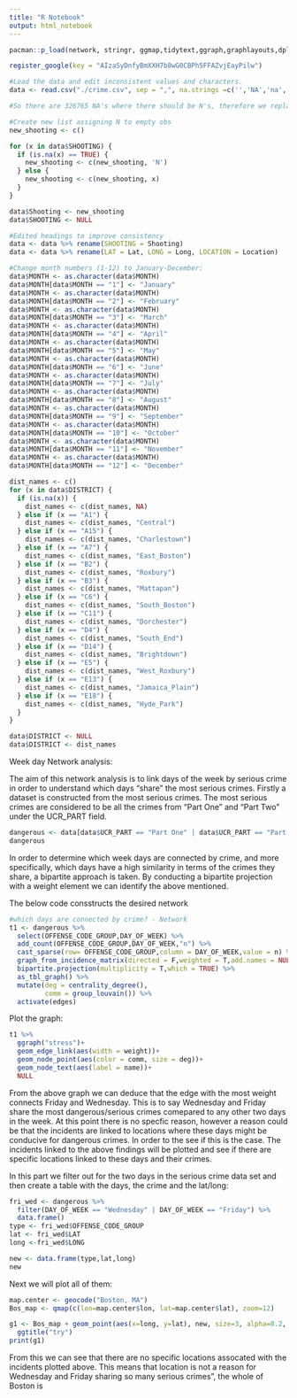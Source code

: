 ```yaml
---
title: "R Notebook"
output: html_notebook
---
```


```r
pacman::p_load(network, stringr, ggmap,tidytext,ggraph,graphlayouts,dplyr,tidyr,ggplot2,rlist,igraph,tidygraph,tidytext,ggmap,stringr,ggsci,ggthemes,forcats)

register_google(key = "AIzaSyDnfyBmXXH7b8wG0CBPh5FFAZvjEayPilw")
```

```r
#Load the data and edit inconsistent values and characters. 
data <- read.csv("./crime.csv", sep = ",", na.strings =c('','NA','na','N/A','n/a','NaN','nan'), strip.white = TRUE, stringsAsFactors = FALSE)
```

```r
#So there are 326765 NA's where there should be N's, therefore we replace these NA's with N

#Create new list assigning N to empty obs
new_shooting <- c()

for (x in data$SHOOTING) {
  if (is.na(x) == TRUE) {
    new_shooting <- c(new_shooting, 'N')
  } else {
    new_shooting <- c(new_shooting, x)
  }
}

data$Shooting <- new_shooting
data$SHOOTING <- NULL
```

```r

#Edited headings to improve consistency
data <- data %>% rename(SHOOTING = Shooting)
data <- data %>% rename(LAT = Lat, LONG = Long, LOCATION = Location)

```

```r

#Change month numbers (1-12) to January-December:
data$MONTH <- as.character(data$MONTH)
data$MONTH[data$MONTH == "1"] <- "January"
data$MONTH <- as.character(data$MONTH)
data$MONTH[data$MONTH == "2"] <- "February"
data$MONTH <- as.character(data$MONTH)
data$MONTH[data$MONTH == "3"] <- "March"
data$MONTH <- as.character(data$MONTH)
data$MONTH[data$MONTH == "4"] <- "April"
data$MONTH <- as.character(data$MONTH)
data$MONTH[data$MONTH == "5"] <- "May"
data$MONTH <- as.character(data$MONTH)
data$MONTH[data$MONTH == "6"] <- "June"
data$MONTH <- as.character(data$MONTH)
data$MONTH[data$MONTH == "7"] <- "July"
data$MONTH <- as.character(data$MONTH)
data$MONTH[data$MONTH == "8"] <- "August"
data$MONTH <- as.character(data$MONTH)
data$MONTH[data$MONTH == "9"] <- "September"
data$MONTH <- as.character(data$MONTH)
data$MONTH[data$MONTH == "10"] <- "October"
data$MONTH <- as.character(data$MONTH)
data$MONTH[data$MONTH == "11"] <- "November"
data$MONTH <- as.character(data$MONTH)
data$MONTH[data$MONTH == "12"] <- "December"

```

```r

dist_names <- c()
for (x in data$DISTRICT) {
  if (is.na(x)) {
    dist_names <- c(dist_names, NA)
  } else if (x == "A1") {
    dist_names <- c(dist_names, "Central")
  } else if (x == "A15") {
    dist_names <- c(dist_names, "Charlestown")
  } else if (x == "A7") {
    dist_names <- c(dist_names, "East_Boston")
  } else if (x == "B2") {
    dist_names <- c(dist_names, "Roxbury")
  } else if (x == "B3") {
    dist_names <- c(dist_names, "Mattapan")
  } else if (x == "C6") {
    dist_names <- c(dist_names, "South_Boston")
  } else if (x == "C11") {
    dist_names <- c(dist_names, "Dorchester")
  } else if (x == "D4") {
    dist_names <- c(dist_names, "South_End")
  } else if (x == "D14") {
    dist_names <- c(dist_names, "Brightdown")
  } else if (x == "E5") {
    dist_names <- c(dist_names, "West_Roxbury")
  } else if (x == "E13") {
    dist_names <- c(dist_names, "Jamaica_Plain")
  } else if (x == "E18") {
    dist_names <- c(dist_names, "Hyde_Park")
  }
}

data$DISTRICT <- NULL
data$DISTRICT <- dist_names

```

Week day Network analysis:

The aim of this network analysis is to link days of the week by serious crime in order to understand which days "share" the most serious crimes.
Firstly a dataset is constructed from the most serious crimes. The most serious crimes are considered to be all the crimes from "Part One" and "Part Two" under the UCR_PART field.

```r

dangerous <- data[data$UCR_PART == "Part One" | data$UCR_PART == "Part Two",]
dangerous

```

In order to determine which week days are connected by crime, and more specifically, which days have a high similarity in terms of the crimes they share, a bipartite approach is taken. By conducting a bipartite projection with a weight element we can identify the above mentioned. 

The below code consstructs the desired network

```r

#which days are connected by crime? - Network
t1 <- dangerous %>% 
  select(OFFENSE_CODE_GROUP,DAY_OF_WEEK) %>% 
  add_count(OFFENSE_CODE_GROUP,DAY_OF_WEEK,"n") %>% 
  cast_sparse(row= OFFENSE_CODE_GROUP,column = DAY_OF_WEEK,value = n) %>% 
  graph_from_incidence_matrix(directed = F,weighted = T,add.names = NULL) %>% 
  bipartite.projection(multiplicity = T,which = TRUE) %>% 
  as_tbl_graph() %>% 
  mutate(deg = centrality_degree(),
         comm = group_louvain()) %>%
  activate(edges)

```

Plot the graph:

```r

t1 %>%
  ggraph("stress")+
  geom_edge_link(aes(width = weight))+
  geom_node_point(aes(color = comm, size = deg))+
  geom_node_text(aes(label = name))+
  NULL

```

From the above graph we can deduce that the edge with the most weight connects Friday and Wednesday. This is to say Wednesday and Friday share the most dangerous/serious crimes comepared to any other two days in the week. At this point there is no specfic reason, however a reason could be that the incidents are linked to locations where these days might be conducive for dangerous crimes. In order to the see if this is the case. The incidents linked to the above findings will be plotted and see if there are specific locations linked to these days and their crimes. 

In this part we filter out for the two days in the serious crime data set and then create a table with the days, the crime and the lat/long:

```r

fri_wed <- dangerous %>%
  filter(DAY_OF_WEEK == "Wednesday" | DAY_OF_WEEK == "Friday") %>%
  data.frame() 
type <- fri_wed$OFFENSE_CODE_GROUP
lat <- fri_wed$LAT
long <-fri_wed$LONG

new <- data.frame(type,lat,long)
new

```

Next we will plot all of them:

```r

map.center <- geocode("Boston, MA")
Bos_map <- qmap(c(lon=map.center$lon, lat=map.center$lat), zoom=12)

g1 <- Bos_map + geom_point(aes(x=long, y=lat), new, size=3, alpha=0.2, color="red") + 
  ggtitle("try")
print(g1)

```

From this we can see that there are no specific locations assocated with the incidents plotted above. This means that location is not a reason for Wednesday and Friday sharing so many serious crimes", the whole of Boston is 
